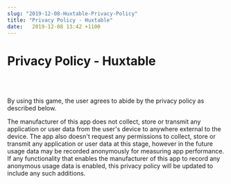 ```yaml
---
slug: "2019-12-08-Huxtable-Privacy-Policy"
title: "Privacy Policy - Huxtable"
date:   2019-12-08 13:42 +1100
---
```


<div className="blogText">

# Privacy Policy - Huxtable
<br/>
<br/>

By using  this game, the user agrees to abide by the privacy policy as described below.

The manufacturer of this app does not collect, store or transmit any application or user data from the user's device to anywhere external to the device. The app also doesn't request any permissions to collect, store or transmit any application or user data at this stage, however in the future usage data may be recorded anonymously for measuring app performance. If any functionality that enables the manufacturer of this app to record any anonymous usage data is enabled, this privacy policy will be updated to include any such additions.

</div>